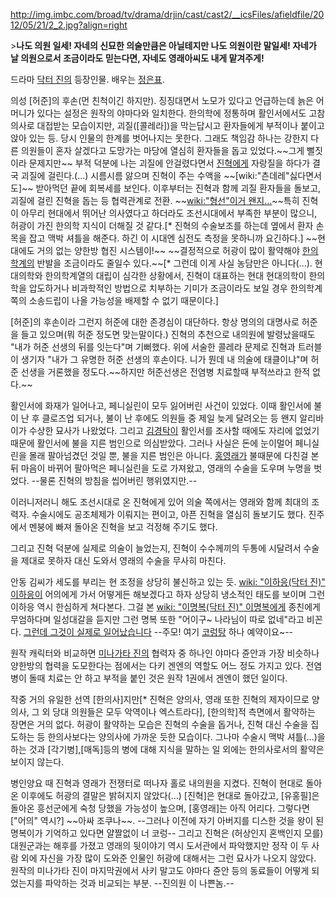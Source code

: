 http://img.imbc.com/broad/tv/drama/drjin/cast/cast2/__icsFiles/afieldfile/2012/05/21/2_2.jpg?align=right

>'''나도 의원 일세! 자네의 신묘한 의술만큼은 아닐테지만 나도 의원이란 말일세! 자네가 날 의원으로서 조금이라도 믿는다면, 자네도 영래아씨도 내게 맡겨주게!'''

드라마 [[닥터 진]]의 등장인물. 배우는 [[정은표]].

의성 [허준]의 후손(먼 친척이긴 하지만). 징징대면서 노모가 있다고 언급하는데 늙은 어머니가 있다는 설정은 원작의 야마다와 일치한다. 한의학에 정통하며 활인서에서도 고참의사로 대접받는 모습이지만, 괴질([콜레라])을 막는답시고 환자들에게 부적이나 붙이고 앉아 있는 등. 당시 인물의 한계를 벗어나지는 못한다. 그래도 책임감 하나는 강한지 다른 의원들이 혼자 살겠다고 도망가는 마당에 열심히 환자들을 돕고 있었다.~~그게 뻘짓이라 문제지만~~ 부적 덕분에 나는 괴질에 안걸렸다면서 [[진혁]]에게 자랑질을 하다가 결국 괴질에 걸린다.(…) 시름시름 앓으며 진혁이 주는 수액을 ~~[wiki:"츤데레"싫다면서도]~~ 받아먹던 끝에 회복세를 보인다. 이후부터는 진혁과 함께 괴질 환자들을 돌보고, 괴질에 걸린 진혁을 돕는 등 협력관계로 전환. ~~[[wiki:"형선"이거 왠지...]]~~특히 진혁이 아무리 현대에서 뛰어난 의사였다고 하더라도 조선시대에서 부족한 부분이 많으니, 허광이 가진 한의학 지식이 더해질 것 같다.[* 진혁의 수술보조를 하는데 옆에서 환자 손목을 잡고 맥박 셔틀을 해준다. 하긴 이 시대엔 심전도 측정을 못하니까 요긴하다.] ~~현대에도 거의 없는 양한방 협진 시스템이!~~ ~~결정적으로 허광이 많이 활약해야 [[한의학]]계의 반발을 조금이라도 줄일수 있다.~~[* 그런데 이게 사실 농담만은 아니다(...). 현대의학와 한의학계열의 대립이 심각한 상황에서, 진혁이 대표하는 현대 현대의학이 한의학을 압도하거나 비과학적인 방법으로 치부하는 기미가 조금이라도 보일 경우 한의학계 쪽의 소송드립이 나올 가능성을 배제할 수 없기 때문이다.]

[허준]의 후손이라 그런지 허준에 대한 존경심이 대단하다. 항상 명의의 대명사로 허준을 들고 있으며(뭐 허준 정도면 맞는말이다.) 진혁의 추천으로 내의원에 발령났을때도 "내가 허준 선생의 뒤를 잇는다"며 기뻐했다. 위에 서술한 콜레라 문제로 진혁과 트러블이 생기자 "내가 그 유명한 허준 선생의 후손이다. 니가 뭔데 내 의술에 태클이냐"며 허준 선생을 거론했을 정도다.~~하지만 허준선생은 전염병 치료할때 부적쓰라고 한적 없다.~~

활인서에 화재가 일어나고, 페니실린이 모두 잃어버린 사건이 있었다. 이때 활인서에 불이 난 후 클로즈업 되거나, 불이 난 후에도 의원들 중 제일 늦게 달려오는 등 왠지 알리바이가 수상한 묘사가 나왔었다. 그리고 [[김경탁]]이 활인서를 조사할 때에도 자리에 없었기 때문에 활인서에 불을 지른 범인으로 의심받았다. 그러나 사실은 돈에 눈이멀어 페니실린을 몰래 팔아넘겼던 것일 뿐, 불을 지른 범인은 아니다. [[홍영래]]가 불때문에 다친걸 본 뒤 마음이 바뀌어 팔아먹은 페니실린을 도로 가져왔고, 영래의 수술을 도우며 누명을 벗었다. --물론 진혁의 방침을 씹어버린 행위였지만.--

이러니저러니 해도 조선시대로 온 진혁에게 있어 의술 쪽에서는 영래와 함께 최대의 조력자. 수술시에도 공조체제가 이뤄지는 편이고, 아픈 진혁을 열심히 돌보기도 했다. 진주에서 멘붕에 빠져 돌아온 진혁을 보고 걱정해 주기도 했다.

그리고 진혁 덕분에 실제로 의술이 늘었는지, 진혁이 수수께끼의 두통에 시달려서 수술을 제대로 못하자 대신 도와서 영래의 수술을 무사히 마친다. 

안동 김씨가 세도를 부리는 현 조정을 상당히 불신하고 있는 듯. [[wiki: "이하응(닥터 진)" 이하응]]이 어의에게 가서 어떻게든 해보겠다고 하자 상당히 냉소적인 태도를 보이며 그런 이하응 역시 한심하게 쳐다본다. 그걸 본 [[wiki: "이명복(닥터 진)" 이명복]]에게 종친에게 무엄하다며 일성대갈을 듣지만 그런 명복 또한 "어이구~ 나라님이 따로 없네"라고 비꼰다. [[그런데 그것이 실제로 일어났습니다]] --주모! 여기 [[코렁탕]] 하나 예약이요~--  

원작 캐릭터와 비교하면 [[미나가타 진]]의 협력자 중 하나인 야마다 쥰안과 가장 비슷하나 양한방의 협력을 도모한다는 점에서는 다키 겐엔의 역할도 어느 정도 가지고 있다. 전염병이 돌때 치료는 안 하고 부적을 붙인 것은 원작 1권에서 겐엔이 했던 일이다.

작중 거의 유일한 선역 [한의사]지만[* 진혁은 양의사, 영래 또한 진혁의 제자이므로 양의사, 그 외 당대 의원들은 모두 악역이나 엑스트라다], [한의학]적 측면에서 활약하는 장면은 거의 없다. 허광이 활약하는 모습은 진혁의 수술을 돕거나, 진혁 대신 수술을 집도하는 등 한의사보다는 양의사에 가까운 듯한 모습이다. 그나마 수술시 맥박 셔틀(...)을 하는 것과 [각기병],[매독]등의 병에 대해 지식을 말하는 일 외에는 한의사로서의 활약은 보이지 않는다.

병인양요 때 진혁과 영래가 전쟁터로 떠나자 홀로 내의원을 지켰다. 진혁이 현대로 돌아온 이후에도 허광의 결말은 밝혀지지 않았다(...) [진혁]은 현대로 돌아갔고, [유홍필]은 돌아온 흥선군에게 숙청 당했을 가능성이 높으며, [홍영래]는 아직 어리다. 그렇다면 ["어의" 역시?] ~~아싸 조쿠나~~. --그러나 이전에 자기 아버지를 디스한 것을 왕이 된 명복이가 기억하고 있다면 얄짤없이 너 코렁-- 그리고 진혁은 (허상인지 혼백인지 모를) 대원군과는 해후를 가졌고 영래의 뒷이야기 역시 도서관에서 파악했지만 정작 이 두 사람 외에 자신을 가장 많이 도와준 인물인 허광에 대해서는 그런 묘사가 나오지 않았다. 원작의 미나가타 진이 마지막권에서 사키 말고도 야마다 쥰안 등의 동료들이 어떻게 되었는지를 파악하는 것과 비교되는 부분. --진의원 이 나쁜놈.--
